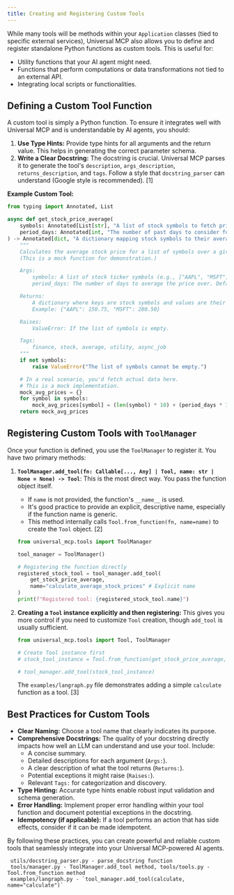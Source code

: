 ```yaml
---
title: Creating and Registering Custom Tools
---
```


While many tools will be methods within your `Application` classes (tied to specific external services), Universal MCP also allows you to define and register standalone Python functions as custom tools. This is useful for:

*   Utility functions that your AI agent might need.
*   Functions that perform computations or data transformations not tied to an external API.
*   Integrating local scripts or functionalities.

## Defining a Custom Tool Function

A custom tool is simply a Python function. To ensure it integrates well with Universal MCP and is understandable by AI agents, you should:

1.  **Use Type Hints:** Provide type hints for all arguments and the return value. This helps in generating the correct parameter schema.
2.  **Write a Clear Docstring:** The docstring is crucial. Universal MCP parses it to generate the tool's `description`, `args_description`, `returns_description`, and `tags`. Follow a style that `docstring_parser` can understand (Google style is recommended). [1]

**Example Custom Tool:**

```python
from typing import Annotated, List

async def get_stock_price_average(
    symbols: Annotated[List[str], "A list of stock symbols to fetch prices for."],
    period_days: Annotated[int, "The number of past days to consider for the average."] = 7
) -> Annotated[dict, "A dictionary mapping stock symbols to their average price."]:
    """
    Calculates the average stock price for a list of symbols over a given period.
    (This is a mock function for demonstration.)

    Args:
        symbols: A list of stock ticker symbols (e.g., ["AAPL", "MSFT"]).
        period_days: The number of days to average the price over. Defaults to 7.

    Returns:
        A dictionary where keys are stock symbols and values are their mock average prices.
        Example: {"AAPL": 150.75, "MSFT": 280.50}

    Raises:
        ValueError: If the list of symbols is empty.

    Tags:
        finance, stock, average, utility, async_job
    """
    if not symbols:
        raise ValueError("The list of symbols cannot be empty.")

    # In a real scenario, you'd fetch actual data here.
    # This is a mock implementation.
    mock_avg_prices = {}
    for symbol in symbols:
        mock_avg_prices[symbol] = (len(symbol) * 10) + (period_days * 1.5) # Arbitrary calculation
    return mock_avg_prices
```

## Registering Custom Tools with `ToolManager`

Once your function is defined, you use the `ToolManager` to register it. You have two primary methods:

1.  **`ToolManager.add_tool(fn: Callable[..., Any] | Tool, name: str | None = None) -> Tool`**:
    This is the most direct way. You pass the function object itself.
    *   If `name` is not provided, the function's `__name__` is used.
    *   It's good practice to provide an explicit, descriptive name, especially if the function name is generic.
    *   This method internally calls `Tool.from_function(fn, name=name)` to create the `Tool` object. [2]

    ```python
    from universal_mcp.tools import ToolManager

    tool_manager = ToolManager()

    # Registering the function directly
    registered_stock_tool = tool_manager.add_tool(
        get_stock_price_average,
        name="calculate_average_stock_prices" # Explicit name
    )
    print(f"Registered tool: {registered_stock_tool.name}")
    ```

2.  **Creating a `Tool` instance explicitly and then registering:**
    This gives you more control if you need to customize `Tool` creation, though `add_tool` is usually sufficient.

    ```python
    from universal_mcp.tools import Tool, ToolManager

    # Create Tool instance first
    # stock_tool_instance = Tool.from_function(get_stock_price_average, name="calculate_average_stock_prices")

    # tool_manager.add_tool(stock_tool_instance)
    ```
    The `examples/langraph.py` file demonstrates adding a simple `calculate` function as a tool. [3]


## Best Practices for Custom Tools

*   **Clear Naming:** Choose a tool name that clearly indicates its purpose.
*   **Comprehensive Docstrings:** The quality of your docstring directly impacts how well an LLM can understand and use your tool. Include:
    *   A concise summary.
    *   Detailed descriptions for each argument (`Args:`).
    *   A clear description of what the tool returns (`Returns:`).
    *   Potential exceptions it might raise (`Raises:`).
    *   Relevant `Tags:` for categorization and discovery.
*   **Type Hinting:** Accurate type hints enable robust input validation and schema generation.
*   **Error Handling:** Implement proper error handling within your tool function and document potential exceptions in the docstring.
*   **Idempotency (if applicable):** If a tool performs an action that has side effects, consider if it can be made idempotent.

By following these practices, you can create powerful and reliable custom tools that seamlessly integrate into your Universal MCP-powered AI agents.

```
 utils/docstring_parser.py - parse_docstring function
 tools/manager.py - ToolManager.add_tool method, tools/tools.py - Tool.from_function method
 examples/langraph.py - `tool_manager.add_tool(calculate, name="calculate")`
```
